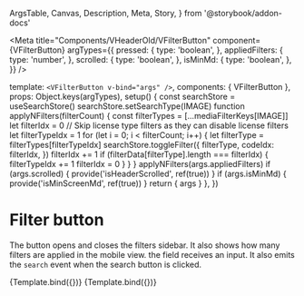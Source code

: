   ArgsTable,
  Canvas,
  Description,
  Meta,
  Story,
} from '@storybook/addon-docs'

<Meta
  title="Components/VHeaderOld/VFilterButton"
  component={VFilterButton}
  argTypes={{
    pressed: {
      type: 'boolean',
    },
    appliedFilters: {
      type: 'number',
    },
    scrolled: {
      type: 'boolean',
    },
    isMinMd: {
      type: 'boolean',
    },
  }}
/>

  template: `<VFilterButton v-bind="args" />`,
  components: { VFilterButton },
  props: Object.keys(argTypes),
  setup() {
    const searchStore = useSearchStore()
    searchStore.setSearchType(IMAGE)
    function applyNFilters(filterCount) {
      const filterTypes = [...mediaFilterKeys[IMAGE]]
      let filterIdx = 0
      // Skip license type filters as they can disable license filters
      let filterTypeIdx = 1
      for (let i = 0; i < filterCount; i++) {
        let filterType = filterTypes[filterTypeIdx]
        searchStore.toggleFilter({
          filterType,
          codeIdx: filterIdx,
        })
        filterIdx += 1
        if (filterData[filterType].length === filterIdx) {
          filterTypeIdx += 1
          filterIdx = 0
        }
      }
    }
    applyNFilters(args.appliedFilters)
    if (args.scrolled) {
      provide('isHeaderScrolled', ref(true))
    }
    if (args.isMinMd) {
      provide('isMinScreenMd', ref(true))
    }
    return { args }
  },
})

# Filter button

<Description of={VFilterButton} />

<ArgsTable of={VFilterButton} />

The button opens and closes the filters sidebar. It also shows how many filters are applied
in the mobile view.
the field receives an input. It also emits the `search` event when the search
button is clicked.

<Canvas>
  <Story name="Default">{Template.bind({})}</Story>
</Canvas>

<Canvas>
  <Story
    name="Mobile Scrolled"
    parameters={{
      viewport: {
        defaultViewport: 'iphonex',
      },
    }}
  >
    {Template.bind({})}
  </Story>
</Canvas>
